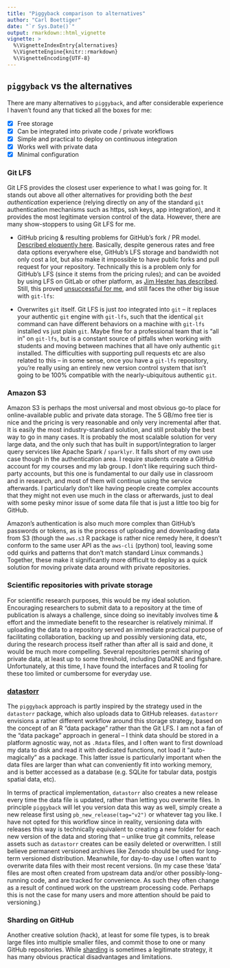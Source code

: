 ```yaml
---
title: "Piggyback comparison to alternatives"
author: "Carl Boettiger"
date: "`r Sys.Date()`"
output: rmarkdown::html_vignette
vignette: >
  %\VignetteIndexEntry{alternatives}
  %\VignetteEngine{knitr::rmarkdown}
  %\VignetteEncoding{UTF-8}
---
```

## `piggyback` vs the alternatives

There are many alternatives to `piggyback`, and after considerable experience I haven't found any that ticked all the boxes for me:

- [x] Free storage
- [x] Can be integrated into private code / private workflows
- [x] Simple and practical to deploy on continuous integration
- [x] Works well with private data
- [x] Minimal configuration



### Git LFS

Git LFS provides the closest user experience to what I was going for. It stands out above all other alternatives for providing both the *best authentication* experience (relying directly on any of the standard `git` authentication mechanisms such as https, ssh keys, app integration), and it provides the most legitimate version control of the data.  However, there are many show-stoppers to using Git LFS for me.

- GitHub pricing & resulting problems for GitHub's fork /  PR model.  [Described eloquently here](https://angryfrenchman.org/github-s-large-file-storage-is-no-panacea-for-open-source-quite-the-opposite-12c0e16a9a91).  Basically, despite generous rates and free data options everywhere else, GitHub's LFS storage and bandwidth not only cost a lot, but also make it impossible to have public forks and pull request for your repository.  Technically this is a problem only for GitHub's LFS (since it stems from the pricing rules); and can be avoided by using LFS on GitLab or other platform, as [Jim Hester has described](https://github.com/jimhester/test-glfs/).  Still, this proved [unsuccessful for me](https://github.com/jimhester/test-glfs/issues/2), and still faces the other big issue with `git-lfs`:

- Overwrites `git` itself.  Git LFS is just *too* integrated into `git` -- it replaces your authentic `git` engine with `git-lfs`, such that the identical `git` command can have different behaviors on a machine with `git-lfs` installed vs just plain `git`.  Maybe fine for a professional team that is "all in" on `git-lfs`, but is a constant source of pitfalls when working with students and moving between machines that all have only authentic `git` installed.  The difficulties with supporting pull requests etc are also related to this -- in some sense, once you have a `git-lfs` repository, you're really using an entirely new version control system that isn't going to be 100% compatible with the nearly-ubiquitous authentic `git`.

### Amazon S3

Amazon S3 is perhaps the most universal and most obvious go-to place for online-available public and private data storage.  The 5 GB/mo free tier is nice and the pricing is very reasonable and only very incremental after that.  It is easily the most industry-standard solution, and still probably the best way to go in many cases.  It is probably the most scalable solution for very large data, and the only such that has built in support/integration to larger query services like Apache Spark / `sparklyr`.  It falls short of my own use case though in the authentication area. I require students create a GitHub account for my courses and my lab group.  I don't like requiring such third-party accounts, but this one is fundamental to our daily use in classroom and in research, and most of them will continue using the service afterwards.  I particularly don't like having people create complex accounts that they might not even use much in the class or afterwards, just to deal with some pesky minor issue of some data file that is just a little too big for GitHub.

Amazon's authentication is also much more complex than GitHub's passwords or tokens, as is the process of uploading and downloading data from S3 (though the `aws.s3` R package is rather nice remedy here, it doesn't conform to the same user API as the `aws-cli` (python) tool, leaving some odd quirks and patterns that don't match standard Linux commands.)  Together, these make it significantly more difficult to deploy as a quick solution for moving private data around with private repositories.

### Scientific repositories with private storage

For scientific research purposes, this would be my ideal solution.  Encouraging researchers to submit data to a repository at the time of publication is always a challenge, since doing so inevitably involves time & effort and the immediate benefit to the researcher is relatively minimal.  If uploading the data to a repository served an immediate practical purpose of facilitating collaboration, backing up and possibly versioning data, etc, during the research process itself rather than after all is said and done, it would be much more compelling.  Several repositories permit sharing of private data, at least up to some threshold, including DataONE and figshare.  Unfortunately, at this time, I have found the interfaces and R tooling for these too limited or cumbersome for everyday use.

### [datastorr](https://github.com/traitecoevo/datastorr)

The `piggyback` approach is partly inspired by the strategy used in the `datastorr` package, which also uploads data to GitHub releases.  `datastorr` envisions a rather different workflow around this storage strategy, based on the concept of an R "data package" rather than the Git LFS.  I am not a fan of the "data package" approach in general -- I think data should be stored in a platform agnostic way, not as `.Rdata` files, and I often want to first download my data to disk and read it with dedicated functions, not load it "auto-magically" as a package.  This latter issue is particularly important when the data files are larger than what can conveniently fit into working memory, and is better accessed as a database (e.g. SQLite for tabular data, postgis spatial data, etc).

In terms of practical implementation, `datastorr` also creates a new release every time the data file is updated, rather than letting you overwrite files.  In principle `piggyback` will let you version data this way as well, simply create a new release first using `pb_new_release(tag="v2")` or whatever tag you like.  I have not opted for this workflow since in reality, versioning data with releases this way is technically equivalent to creating a new folder for each new version of the data and storing that -- unlike true git commits, release assets such as `datastorr` creates can be easily deleted or overwritten.  I still believe permanent versioned archives like Zenodo should be used for long-term versioned distribution.  Meanwhile, for day-to-day use I often want to overwrite data files with their most recent versions.  (In my case these 'data' files are most often created from upstream data and/or other possibly-long-running code, and are tracked for convenience.  As such they often change as a result of continued work on the upstream processing code.  Perhaps this is not the case for many users and more attention should be paid to versioning.)


### Sharding on GitHub

Another creative solution (hack), at least for some file types, is to break large files into multiple smaller files, and commit those to one or many GitHub repositories.  While [sharding](https://en.wikipedia.org/wiki/Shard_(database_architecture)) is sometimes a legitimate strategy, it has many obvious practical disadvantages and limitations.





